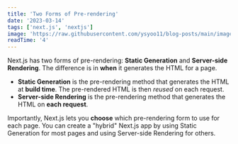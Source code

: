 ```yaml
---
title: 'Two Forms of Pre-rendering'
date: '2023-03-14'
tags: ['next.js', 'nextjs']
image: 'https://raw.githubusercontent.com/ysyoo11/blog-posts/main/images/thumbnails/pre-rendering.jpg'
readTime: '4'
---
```


Next.js has two forms of pre-rendering: **Static Generation** and **Server-side Rendering**. The difference is in **when** it generates the HTML for a page.

- **Static Generation** is the pre-rendering method that generates the HTML at **build time**. The pre-rendered HTML is then _reused_ on each request.
- **Server-side Rendering** is the pre-rendering method that generates the HTML on **each request**.

Importantly, Next.js lets you **choose** which pre-rendering form to use for each page. You can create a "hybrid" Next.js app by using Static Generation for most pages and using Server-side Rendering for others.
